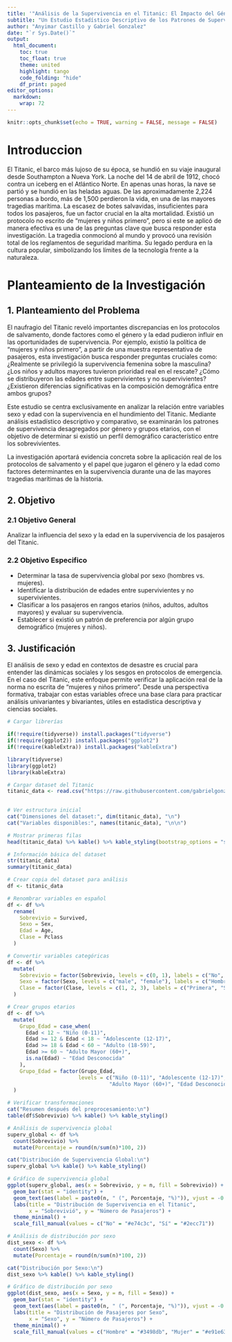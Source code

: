 ```yaml
---
title: '"Análisis de la Supervivencia en el Titanic: El Impacto del Género y la Edad"'
subtitle: "Un Estudio Estadístico Descriptivo de los Patrones de Supervivencia"
author: "Anyimar Castillo y Gabriel Gonzalez"
date: "`r Sys.Date()`"
output:
  html_document:
    toc: true
    toc_float: true
    theme: united
    highlight: tango
    code_folding: "hide"
    df_print: paged
editor_options: 
  markdown: 
    wrap: 72
---
```



```r
knitr::opts_chunk$set(echo = TRUE, warning = FALSE, message = FALSE)
```

# Introduccion

El Titanic, el barco más lujoso de su época, se hundió en su viaje
inaugural desde Southampton a Nueva York. La noche del 14 de abril de
1912, chocó contra un iceberg en el Atlántico Norte. En apenas unas
horas, la nave se partió y se hundió en las heladas aguas. De las
aproximadamente 2,224 personas a bordo, más de 1,500 perdieron la vida,
en una de las mayores tragedias marítima. La escasez de botes
salvavidas, insuficientes para todos los pasajeros, fue un factor
crucial en la alta mortalidad. Existió un protocolo no escrito de
"mujeres y niños primero", pero si este se aplicó de manera efectiva es
una de las preguntas clave que busca responder esta investigación. La
tragedia conmocionó al mundo y provocó una revisión total de los
reglamentos de seguridad marítima. Su legado perdura en la cultura
popular, simbolizando los límites de la tecnología frente a la
naturaleza.

# Planteamiento de la Investigación

## 1. Planteamiento del Problema

El naufragio del Titanic reveló importantes discrepancias en los
protocolos de salvamento, donde factores como el género y la edad
pudieron influir en las oportunidades de supervivencia. Por ejemplo,
existió la política de "mujeres y niños primero", a partir de una
muestra representativa de pasajeros, esta investigación busca responder
preguntas cruciales como: ¿Realmente se privilegió la supervivencia
femenina sobre la masculina? ¿Los niños y adultos mayores tuvieron
prioridad real en el rescate? ¿Cómo se distribuyeron las edades entre
supervivientes y no supervivientes? ¿Existieron diferencias
significativas en la composición demográfica entre ambos grupos?

Este estudio se centra exclusivamente en analizar la relación entre
variables sexo y edad con la supervivencia en el hundimiento del
Titanic. Mediante análisis estadístico descriptivo y comparativo, se
examinarán los patrones de supervivencia desagregados por género y
grupos etarios, con el objetivo de determinar si existió un perfil
demográfico característico entre los sobrevivientes.

La investigación aportará evidencia concreta sobre la aplicación real de
los protocolos de salvamento y el papel que jugaron el género y la edad
como factores determinantes en la supervivencia durante una de las
mayores tragedias marítimas de la historia.

## 2. Objetivo

### 2.1 Objetivo General

Analizar la influencia del sexo y la edad en la supervivencia de los
pasajeros del Titanic.

### 2.2 Objetivo Especifico 

-   Determinar la tasa de supervivencia global por sexo (hombres vs.
    mujeres).
-   Identificar la distribución de edades entre supervivientes y no
    supervivientes.
-   Clasificar a los pasajeros en rangos etarios (niños, adultos,
    adultos mayores) y evaluar su supervivencia.
-   Establecer si existió un patrón de preferencia por algún grupo
    demográfico (mujeres y niños).

## 3. Justificación

El análisis de sexo y edad en contextos de desastre es crucial para
entender las dinámicas sociales y los sesgos en protocolos de
emergencia. En el caso del Titanic, este enfoque permite verificar la
aplicación real de la norma no escrita de "mujeres y niños primero".
Desde una perspectiva formativa, trabajar con estas variables ofrece una
base clara para practicar análisis univariantes y bivariantes, útiles en
estadística descriptiva y ciencias sociales.

```r

# Cargar librerías

if(!require(tidyverse)) install.packages("tidyverse")
if(!require(ggplot2)) install.packages("ggplot2")
if(!require(kableExtra)) install.packages("kableExtra")

library(tidyverse)
library(ggplot2)
library(kableExtra)

```

```r

# Cargar dataset del Titanic
titanic_data <- read.csv("https://raw.githubusercontent.com/gabrielgonzalezalfredo093-beep/Repositorio-Titanic-Dataset/refs/heads/main/Titanic-Dataset.csv", stringsAsFactors = FALSE)
                          

# Ver estructura inicial
cat("Dimensiones del dataset:", dim(titanic_data), "\n")
cat("Variables disponibles:", names(titanic_data), "\n\n")

# Mostrar primeras filas
head(titanic_data) %>% kable() %>% kable_styling(bootstrap_options = "striped")

# Información básica del dataset
str(titanic_data)
summary(titanic_data)

```

```r

# Crear copia del dataset para análisis
df <- titanic_data

# Renombrar variables en español
df <- df %>%
  rename(
    Sobrevivio = Survived,
    Sexo = Sex,
    Edad = Age,
    Clase = Pclass
  )

# Convertir variables categóricas
df <- df %>%
  mutate(
    Sobrevivio = factor(Sobrevivio, levels = c(0, 1), labels = c("No", "Sí")),
    Sexo = factor(Sexo, levels = c("male", "female"), labels = c("Hombre", "Mujer")),
    Clase = factor(Clase, levels = c(1, 2, 3), labels = c("Primera", "Segunda", "Tercera"))
  )

# Crear grupos etarios
df <- df %>%
  mutate(
    Grupo_Edad = case_when(
      Edad < 12 ~ "Niño (0-11)",
      Edad >= 12 & Edad < 18 ~ "Adolescente (12-17)",
      Edad >= 18 & Edad < 60 ~ "Adulto (18-59)",
      Edad >= 60 ~ "Adulto Mayor (60+)",
      is.na(Edad) ~ "Edad Desconocida"
    ),
    Grupo_Edad = factor(Grupo_Edad, 
                       levels = c("Niño (0-11)", "Adolescente (12-17)", "Adulto (18-59)", 
                                 "Adulto Mayor (60+)", "Edad Desconocida"))
  )

# Verificar transformaciones
cat("Resumen después del preprocesamiento:\n")
table(df$Sobrevivio) %>% kable() %>% kable_styling()

```

```r

# Análisis de supervivencia global
superv_global <- df %>%
  count(Sobrevivio) %>%
  mutate(Porcentaje = round(n/sum(n)*100, 2))

cat("Distribución de Supervivencia Global:\n")
superv_global %>% kable() %>% kable_styling()

# Gráfico de supervivencia global
ggplot(superv_global, aes(x = Sobrevivio, y = n, fill = Sobrevivio)) +
  geom_bar(stat = "identity") +
  geom_text(aes(label = paste0(n, " (", Porcentaje, "%)")), vjust = -0.5) +
  labs(title = "Distribución de Supervivencia en el Titanic",
       x = "Sobrevivió", y = "Número de Pasajeros") +
  theme_minimal() +
  scale_fill_manual(values = c("No" = "#e74c3c", "Sí" = "#2ecc71"))

```

```r

# Análisis de distribución por sexo
dist_sexo <- df %>%
  count(Sexo) %>%
  mutate(Porcentaje = round(n/sum(n)*100, 2))

cat("Distribución por Sexo:\n")
dist_sexo %>% kable() %>% kable_styling()

# Gráfico de distribución por sexo
ggplot(dist_sexo, aes(x = Sexo, y = n, fill = Sexo)) +
  geom_bar(stat = "identity") +
  geom_text(aes(label = paste0(n, " (", Porcentaje, "%)")), vjust = -0.5) +
  labs(title = "Distribución de Pasajeros por Sexo",
       x = "Sexo", y = "Número de Pasajeros") +
  theme_minimal() +
  scale_fill_manual(values = c("Hombre" = "#3498db", "Mujer" = "#e91e63"))


```